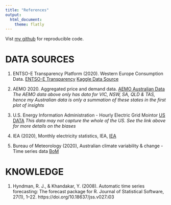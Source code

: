 ```yaml
---
title: "References"
output: 
  html_document:
    theme: flatly
---
```


Vist [my github](https://github.com/CodeByHarri/Datathon-2020) for reproducible code. 

# DATA SOURCES

1. ENTSO-E Transparency Platform (2020). Western Europe Consumption Data. [ENTSO-E Transparency](https://transparency.entsoe.eu/)
[Kaggle Data Source](https://www.kaggle.com/francoisraucent/western-europe-power-consumption?select=it.csv)

2. AEMO 2020. Aggregated price and demand data. [AEMO Australian Data](https://aemo.com.au/energy-systems/electricity/national-electricity-market-nem/data-nem/aggregated-data)
*The AEMO data above only has data for VIC, NSW, SA, QLD & TAS, hence my Australian data is only a summation of these states in the first plot of insights* 

3. U.S. Energy Information Administration - Hourly Electric Grid Mointor [US DATA](https://www.eia.gov/beta/electricity/gridmonitor/dashboard/electric_overview/US48/US48)
*This data may not capture the whole of the US. See the link above for more details on the biases*

4. IEA (2020), Monthly electricity statistics, IEA,  [IEA](https://www.iea.org/reports/monthly-electricity-statistics)

5. Bureau of Meteorology (2020), Australian climate variability & change - Time series data
[BoM](http://www.bom.gov.au/climate/change/index.shtml#tabs=Tracker&tracker=timeseries&tQ=graph%3Drain%26area%3Daus%26season%3Dallmonths%26ave_yr%3DT)

# KNOWLEDGE

1. Hyndman, R. J., & Khandakar, Y. (2008). Automatic time series forecasting: The forecast package for R. Journal of Statistical Software, 27(1), 1–22. https://doi.org/10.18637/jss.v027.i03